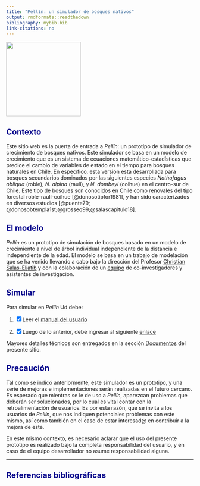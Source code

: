 ```yaml
---
title: "Pellín: un simulador de bosques nativos"
output: rmdformats::readthedown
bibliography: mybib.bib
link-citations: no
---
```

<style>H1{color:DarkBlue;}</style>
<style>H2{color:DarkBlue;}</style>
<img src='img/logo2.png' width='200'>

<!--- 
<font size="6"> **Pellín: un prototipo de simulador de crecimiento de bosques nativos en Chile**</font>
-->

## Contexto
Este sitio web es la puerta de entrada a *Pellín*: un prototipo de simulador de crecimiento de bosques nativos.  Este simulador se basa en un modelo de crecimiento que es un sistema de ecuaciones matemático-estadísticas que predice el cambio de variables de estado en el tiempo para bosques naturales en Chile. En específico, esta versión esta desarrollada para bosques secundarios dominados por
las siguientes especies *Nothofagus obliqua* (roble), *N. alpina* (raulí), y *N. dombeyi* (coihue) en el centro-sur de Chile. Este tipo de bosques son conocidos en Chile como renovales del tipo forestal roble-raulí-coihue [@donosotipfor1981], y han
 sido caracterizados en diversos estudios [@puente79; @donosobtempla1st;@grosseq99;@salascapitulo18].



## El modelo
*Pellín* es un prototipo de simulación de bosques basado
 en un modelo de crecimiento a nivel de árbol individual independiente de la distancia e independiente de la edad. 
 El modelo se basa en un trabajo de modelación que se ha venido llevando a cabo bajo la dirección del Profesor [Christian Salas-Eljatib](http://eljatib.com) y con la colaboración de un [equipo](./team.html) de co-investigadores y asistentes de investigación.

## Simular

Para simular en *Pellín* Ud debe:

1. [x]   Leer el [manual del usuario](manualPellin.pdf)

2. [x]   Luego de lo anterior, debe ingresar al siguiente [enlace](https://biometriabosques.shinyapps.io/Pellin01/) 


Mayores detalles técnicos son entregados en  la sección [Documentos](./docs.html) del presente sitio.

## Precaución
Tal como se indicó anteriormente, este simulador es un prototipo, y una serie de mejoras e implementaciones serán realizadas en el futuro cercano. 
 Es esperado que mientras se le de uso a *Pellín*, aparezcan problemas que deberán ser solucionados, por lo cual es vital contar con la retroalimentación de usuarios.
 Es por esta razón, que se invita a los usuarios de *Pellín*, que nos indiquen potenciales problemas con este mismo, así como también en el caso de estar interesad@ en contribuir a la mejora de este.


En este mismo contexto, es necesario aclarar que el uso del presente prototipo es realizado bajo la completa
 responsabilidad del usuario, y en caso de el equipo desarrollador
 no asume responsabilidad alguna. 
 
--------
## Referencias bibliográficas

<!--- 
output: rmdformats::readthedown
bibliography: mybib.bib
link-citations: no
output: rmdformats::readthedown

output: 
  html_document
 <font size="6"> This is my text number 6</font>
<img src='img/logo.png' width='200'>
output: rmdformats::readthedown
https://www.andreashandel.com/posts/github-website/
output: 
  html_document
-->